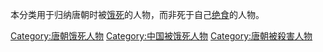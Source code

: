 本分类用于归纳唐朝时被[[饿死|饿死]]的人物，而非死于自己[[绝食|绝食]]的人物。

[[Category:唐朝饿死人物|Category:唐朝饿死人物]]
[[Category:中国被饿死人物|Category:中国被饿死人物]]
[[Category:唐朝被殺害人物|Category:唐朝被殺害人物]]